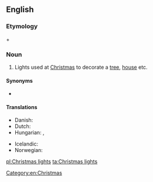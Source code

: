 ==English==

===Etymology===
{{m|en|Christmas}} + {{m|en|light|lights}}

===Noun===
{{en-plural noun|sg=Christmas light}}

# Lights used at [[Christmas]] to decorate a [[tree]], [[house]] etc.

====Synonyms====
* {{l|en|fairy lights}} {{qualifier|UK}}

====Translations====
{{trans-top|Christmas lights}}
* Danish: {{t|da|julelys|n}}
* Dutch: {{t|nl|kerstverlichting|f}}
* Hungarian: {{t|hu|karácsonyfaégő}}, {{t|hu|karácsonyi kivilágítás}}
{{trans-mid}}
* Icelandic: {{t|is|jólaljós|n}}
* Norwegian: {{t|no|julelys|n}}
{{trans-bottom}}

[[Category:en:Christmas]]

[[pl:Christmas lights]]
[[ta:Christmas lights]]